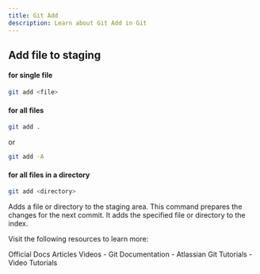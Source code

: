 ```yaml
---
title: Git Add
description: Learn about Git Add in Git
---
```


## Add file to staging
#### for single file
```sh
git add <file>
```
#### for all files
```sh
git add .
```
or
```sh
git add -A
```
#### for all files in a directory
```sh
git add <directory>
```
Adds a file or directory to the staging area. This command
prepares the changes for the next commit. It adds the
specified file or directory to the index.

Visit the following resources to learn more:

<Tabs defaultValue="official">
<TabsList>
<TabsTrigger value="official">Official Docs</TabsTrigger>
<TabsTrigger value="article">Articles</TabsTrigger>
<TabsTrigger value="video">Videos</TabsTrigger>
</TabsList>

<TabsContent value="official">
- <Link href="https://git-scm.com/docs">Git Documentation</Link>
</TabsContent>
<TabsContent value="article">
- <Link href="https://www.atlassian.com/git/tutorials">Atlassian Git Tutorials</Link>
</TabsContent>
<TabsContent value="video">
- <Link href="https://www.youtube.com/results?search_query=git+git-add+tutorial">Video Tutorials</Link>
</TabsContent>
</Tabs>

<Outlet path="2-git-basics/commands/git-add" />
